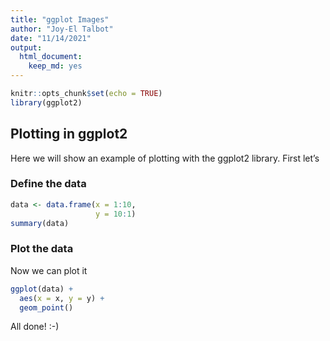 ---
title: "ggplot Images"
author: "Joy-El Talbot"
date: "11/14/2021"
output: 
  html_document:
    keep_md: yes
---

```{r setup, include=FALSE}
knitr::opts_chunk$set(echo = TRUE)
library(ggplot2)
```

## Plotting in ggplot2

Here we will show an example of plotting with the ggplot2 library. First let's

### Define the data

```{r data}
data <- data.frame(x = 1:10,
                   y = 10:1)
summary(data)
```

### Plot the data

Now we can plot it

```{r ggplot, echo=FALSE}
ggplot(data) +
  aes(x = x, y = y) + 
  geom_point()
```

All done! :-)
